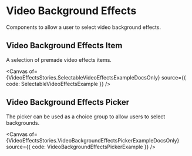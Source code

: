 
<Meta of={VideoEffectsStories} />

# Video Background Effects

Components to allow a user to select video background effects.

## Video Background Effects Item

A selection of premade video effects items.

<Canvas
  of={VideoEffectsStories.SelectableVideoEffectsExampleDocsOnly}
  source={{ code: SelectableVideoEffectsExample }}
/>

## Video Background Effects Picker

The picker can be used as a choice group to allow users to select backgrounds.

<Canvas
  of={VideoEffectsStories.VideoBackgroundEffectsPickerExampleDocsOnly}
  source={{ code: VideoBackgroundEffectsPickerExample }}
/>
